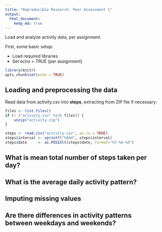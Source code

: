 ```yaml
---
title: "Reproducible Research: Peer Assessment 1"
output: 
  html_document:
    keep_md: true
---
```


Load and analyze activity data, per assignment.

First, some basic setup:

- Load required libraries
- Set echo = TRUE (per assignment)

```r
library(knitr)
opts_chunk$set(echo = TRUE)
```

## Loading and preprocessing the data
Read data from activity.csv into **steps**, extracting from ZIP file if necessary:

```r
files <- list.files()
if (! ("activity.csv" %in% files)) {
    unzip("activity.zip")
}

steps <- read.csv("activity.csv", as.is = TRUE)
steps$interval <- sprintf("%04d", steps$interval)
steps$date     <- as.POSIXlt(steps$date, format="%Y-%m-%d")
```


## What is mean total number of steps taken per day?



## What is the average daily activity pattern?



## Imputing missing values



## Are there differences in activity patterns between weekdays and weekends?
